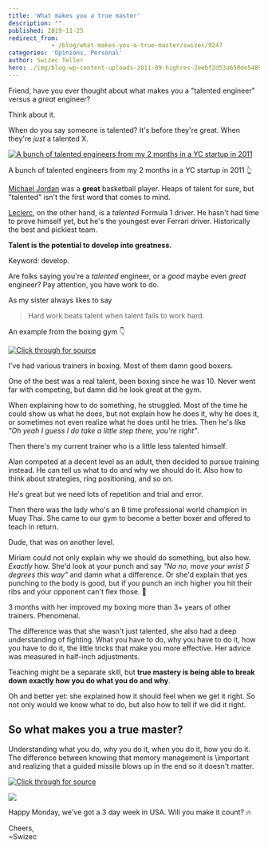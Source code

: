 ```yaml
---
title: 'What makes you a true master'
description: ""
published: 2019-11-25
redirect_from: 
            - /blog/what-makes-you-a-true-master/swizec/9247
categories: 'Opinions, Personal'
author: Swizec Teller
hero: ./img/blog-wp-content-uploads-2011-09-highres-2eebf2d53a650de548943f24af86894bbb1d92ba1.jpg
---
```

Friend, have you ever thought about what makes you a "talented engineer" versus a _great_ engineer?





Think about it.



When do you say someone is talented? It's before they're great. When they're _just_ a talented X.



[![A bunch of talented engineers from my 2 months in a YC startup in 2011](./img/blog-wp-content-uploads-2011-09-highres-2eebf2d53a650de548943f24af86894bbb1d92ba1.jpg)](https://swizec.com/blog/i-went-through-yc-as-an-intern-heres-what-i-learned/swizec/2345)



A bunch of talented engineers from my 2 months in a YC startup in 2011 👆



[Michael Jordan](https://en.wikipedia.org/wiki/Michael_Jordan) was a **great** basketball player. Heaps of talent for sure, but "talented" isn't the first word that comes to mind.



[Leclerc](https://en.wikipedia.org/wiki/Charles_Leclerc), on the other hand, is a _talented_ Formula 1 driver. He hasn't had time to prove himself yet, but he's the youngest ever Ferrari driver. Historically the best and pickiest team.



**Talent is the potential to develop into greatness.**



Keyword: develop.



Are folks saying you're a _talented_ engineer, or a _good_ maybe even _great_ engineer? Pay attention, you have work to do.



As my sister always likes to say



> Hard work beats talent when talent fails to work hard.



An example from the boxing gym 👇





[![Click through for source](./img/techletter.app-screenshot-1574702332064.png)](https://twitter.com/Swizec/status/1116518357585371137)





I've had various trainers in boxing. Most of them damn good boxers.



One of the best was a real talent, been boxing since he was 10. Never went far with competing, but damn did he look great at the gym.



When explaining how to do something, he struggled. Most of the time he could show us what he does, but not explain how he does it, why he does it, or sometimes not even realize what he does until he tries. Then he's like _"Oh yeah I guess I do take a little step there, you're right"_.



Then there's my current trainer who is a little less talented himself.



Alan competed at a decent level as an adult, then decided to pursue training instead. He can tell us what to do and why we should do it. Also how to think about strategies, ring positioning, and so on.



He's great but we need lots of repetition and trial and error.



Then there was the lady who's an 8 time professional world champion in Muay Thai. She came to our gym to become a better boxer and offered to teach in return.



Dude, that was on another level.



Miriam could not only explain why we should do something, but also how. _Exactly_ how. She'd look at your punch and say _"No no, move your wrist 5 degrees this way"_ and damn what a difference. Or she'd explain that yes punching to the body is good, but if you punch an inch higher you hit their ribs and your opponent can't flex those. 🤯



3 months with her improved my boxing more than 3+ years of other trainers. Phenomenal.



The difference was that she wasn't just talented, she also had a deep understanding of fighting. What you have to do, why you have to do it, how you have to do it, the little tricks that make you more effective. Her advice was measured in half-inch adjustments.



Teaching might be a separate skill, but **true mastery is being able to break down exactly how you do what you do and why**.



Oh and better yet: she explained how it should feel when we get it right. So not only would we know what to do, but also how to tell if we did it right.



## So what makes you a true master?



Understanding what you do, why you do it, when you do it, how you do it. The difference between knowing that memory management is \\important and realizing that a guided missile blows up in the end so it doesn't matter.





[![Click through for source](./img/techletter.app-screenshot-1574702330108.png)](https://twitter.com/Swizec/status/1198685494667702273)





![](./img/media-EKKTyObXUAE2wId.png)



Happy Monday, we've got a 3 day week in USA. Will you make it count? 🔥



Cheers,  
~Swizec
